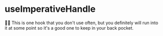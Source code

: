 # useImperativeHandle

<EpicVideo url="https://www.epicreact.dev/workshops/advanced-react-apis/useimperativehandle/solution" />

👨‍💼 This is one hook that you don't use often, but you definitely will run into
it at some point so it's a good one to keep in your back pocket.

